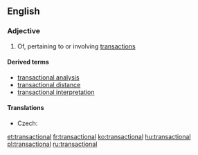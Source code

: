 ==English==

===Adjective===
{{en-adj}}

# Of, pertaining to or involving [[transaction]]s

====Derived terms====
*[[transactional analysis]]
*[[transactional distance]]
*[[transactional interpretation]]

====Translations====
{{trans-top|of, pertaining to or involving transactions}}
* Czech: {{t|cs|transakční}}
{{trans-mid}}
{{trans-bottom}}

[[et:transactional]]
[[fr:transactional]]
[[ko:transactional]]
[[hu:transactional]]
[[pl:transactional]]
[[ru:transactional]]